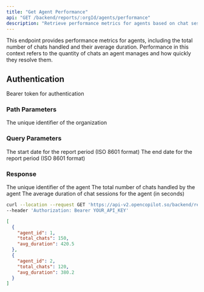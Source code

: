 ```yaml
---
title: "Get Agent Performance"
api: "GET /backend/reports/:orgId/agents/performance"
description: "Retrieve performance metrics for agents based on chat sessions"
---
```


This endpoint provides performance metrics for agents, including the total number of chats handled and their average duration. Performance in this context refers to the quantity of chats an agent manages and how quickly they resolve them.

## Authentication

<ParamField header="Authorization" type="string" required>
  Bearer token for authentication
</ParamField>

### Path Parameters

<ParamField path="orgId" type="string" required>
  The unique identifier of the organization
</ParamField>

### Query Parameters

<ParamField query="startDate" type="string" format="date-time" optional>
  The start date for the report period (ISO 8601 format)
</ParamField>

<ParamField query="endDate" type="string" format="date-time" optional>
  The end date for the report period (ISO 8601 format)
</ParamField>

### Response

<ResponseField name="agent_id" type="number">
  The unique identifier of the agent
</ResponseField>

<ResponseField name="total_chats" type="number">
  The total number of chats handled by the agent
</ResponseField>

<ResponseField name="avg_duration" type="number">
  The average duration of chat sessions for the agent (in seconds)
</ResponseField>

<RequestExample>

```bash Example Request
curl --location --request GET 'https://api-v2.opencopilot.so/backend/reports/agents/performance?startDate=2023-01-01T00:00:00Z&endDate=2023-12-31T23:59:59Z' \
--header 'Authorization: Bearer YOUR_API_KEY'
```

</RequestExample>

<ResponseExample>

```json Response
[
  {
    "agent_id": 1,
    "total_chats": 150,
    "avg_duration": 420.5
  },
  {
    "agent_id": 2,
    "total_chats": 120,
    "avg_duration": 380.2
  }
]
```

</ResponseExample>